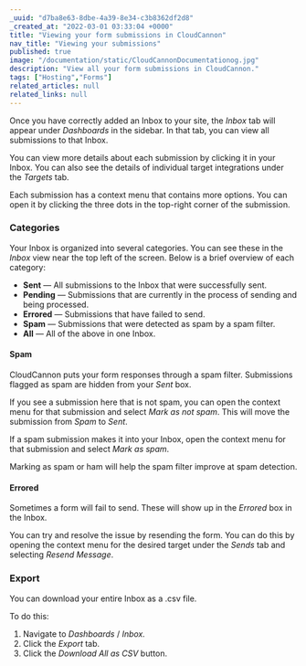 ```yaml
---
_uuid: "d7ba8e63-8dbe-4a39-8e34-c3b8362df2d8"
_created_at: "2022-03-01 03:33:04 +0000"
title: "Viewing your form submissions in CloudCannon"
nav_title: "Viewing your submissions"
published: true
image: "/documentation/static/CloudCannonDocumentationog.jpg"
description: "View all your form submissions in CloudCannon."
tags: ["Hosting","Forms"]
related_articles: null
related_links: null
---
```


Once you have correctly added an Inbox to your site, the *Inbox* tab will appear under *Dashboards* in the sidebar. In that tab, you can view all submissions to that Inbox.

You can view more details about each submission by clicking it in your Inbox. You can also see the details of individual target integrations under the *Targets* tab.

Each submission has a context menu that contains more options. You can open it by clicking the three dots in the top-right corner of the submission.

### Categories
Your Inbox is organized into several categories. You can see these in the *Inbox* view near the top left of the screen. Below is a brief overview of each category:

* **Sent** — All submissions to the Inbox that were successfully sent.
* **Pending** — Submissions that are currently in the process of sending and being processed.
* **Errored** — Submissions that have failed to send.
* **Spam** — Submissions that were detected as spam by a spam filter.
* **All** — All of the above in one Inbox.

#### Spam

CloudCannon puts your form responses through a spam filter. Submissions flagged as spam are hidden from your *Sent* box.

If you see a submission here that is not spam, you can open the context menu for that submission and select *Mark as not spam*. This will move the submission from *Spam* to *Sent*.

If a spam submission makes it into your Inbox, open the context menu for that submission and select *Mark as spam*.

Marking as spam or ham will help the spam filter improve at spam detection.

#### Errored

Sometimes a form will fail to send. These will show up in the *Errored* box in the Inbox.

You can try and resolve the issue by resending the form. You can do this by opening the context menu for the desired target under the *Sends* tab and selecting *Resend Message*.

### Export
You can download your entire Inbox as a .csv file.

To do this:

1. Navigate to *Dashboards* / *Inbox.*
2. Click the *Export* tab.
3. Click the *Download All as CSV* button.
